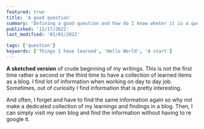 ```yaml
---
featured: true
title: 'A good question'
summary: 'Defining a good question and how do I know wheter it is a question?'
published: '11/17/2022'
last_modified: '01/01/2022'

tags: ['question']
keywords: ['Things I have learned', 'Hello World', 'A start']
---
```


**A sketched version** of crude beginning of my writings. This is not the first time
rather a second or the third time to have a collection of learned items as a blog.
I find lot of information when working on day to day job. Sometimes, out of curiosity
I find information that is pretty interesting.

And often, I forget and have to find the same information
again so why not make a dedicated collection of my learnings and findings in a blog.
Then, I can simply visit my own blog and find the information without having to re google it.
